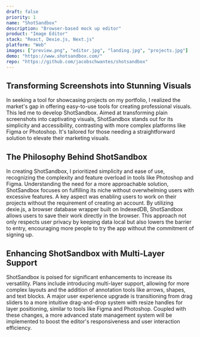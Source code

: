 ```yaml
---
draft: false
priority: 1
name: "ShotSandbox"
description: "Browser-based mock up editor"
product: "Image Editor"
stack: "React, Dexie.js, Next.js"
platform: "Web"
images: ["preview.png", "editor.jpg", "landing.jpg", "projects.jpg"]
demo: "https://www.shotsandbox.com/"
repo: "https://github.com/jacobschwantes/shotsandbox"
---
```

## Transforming Screenshots into Stunning Visuals
In seeking a tool for showcasing projects on my portfolio, I realized the market's gap in offering easy-to-use tools for creating professional visuals. This led me to develop ShotSandbox. Aimed at transforming plain screenshots into captivating visuals, ShotSandbox stands out for its simplicity and accessibility, contrasting with more complex platforms like Figma or Photoshop. It's tailored for those needing a straightforward solution to elevate their marketing visuals.
 ## The Philosophy Behind ShotSandbox
 In creating ShotSandbox, I prioritized simplicity and ease of use, recognizing the complexity and feature overload in tools like Photoshop and Figma. Understanding the need for a more approachable solution, ShotSandbox focuses on fulfilling its niche without overwhelming users with excessive features. A key aspect was enabling users to work on their projects without the requirement of creating an account. By utilizing dexie.js, a browser database wrapper built on IndexedDB, ShotSandbox allows users to save their work directly in the browser. This approach not only respects user privacy by keeping data local but also lowers the barrier to entry, encouraging more people to try the app without the commitment of signing up.
## Enhancing ShotSandbox with Multi-Layer Support
ShotSandbox is poised for significant enhancements to increase its versatility. Plans include introducing multi-layer support, allowing for more complex layouts and the addition of annotation tools like arrows, shapes, and text blocks. A major user experience upgrade is transitioning from drag sliders to a more intuitive drag-and-drop system with resize handles for layer positioning, similar to tools like Figma and Photoshop. Coupled with these changes, a more advanced state management system will be implemented to boost the editor's responsiveness and user interaction efficiency.